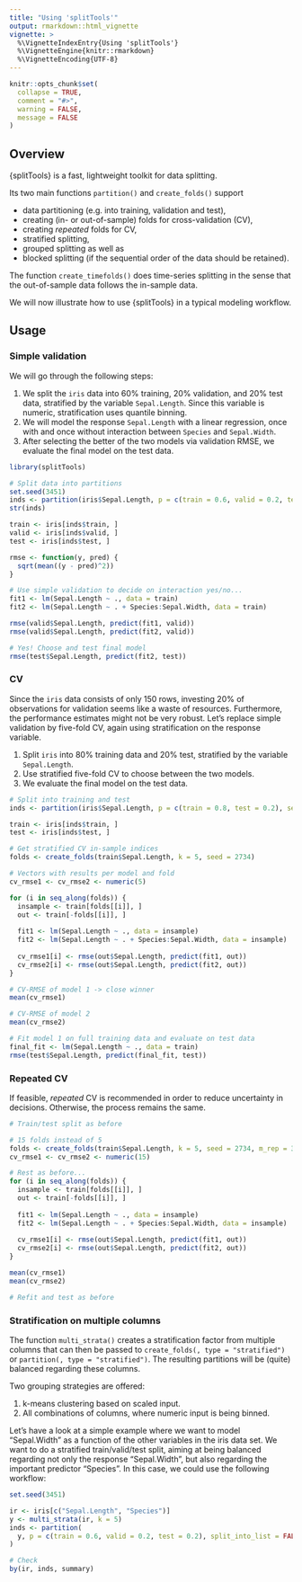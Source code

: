 ---
title: "Using 'splitTools'"
output: rmarkdown::html_vignette
vignette: >
  %\VignetteIndexEntry{Using 'splitTools'}
  %\VignetteEngine{knitr::rmarkdown}
  %\VignetteEncoding{UTF-8}
---

```{r, include = FALSE}
knitr::opts_chunk$set(
  collapse = TRUE,
  comment = "#>",
  warning = FALSE,
  message = FALSE
)
```

## Overview

{splitTools} is a fast, lightweight toolkit for data splitting. 

Its two main functions `partition()` and `create_folds()` support

- data partitioning (e.g. into training, validation and test),
- creating (in- or out-of-sample) folds for cross-validation (CV),
- creating *repeated* folds for CV,
- stratified splitting, 
- grouped splitting as well as
- blocked splitting (if the sequential order of the data should be retained).

The function `create_timefolds()` does time-series splitting in the sense that the out-of-sample data follows the in-sample data.

We will now illustrate how to use {splitTools} in a typical modeling workflow.

## Usage

### Simple validation

We will go through the following steps:

1. We split the `iris` data into 60% training, 20% validation, and 20% test data, stratified by the variable `Sepal.Length`. Since this variable is numeric, stratification uses quantile binning.
2. We will model the response `Sepal.Length` with a linear regression, once with and once without interaction between `Species` and `Sepal.Width`.
3. After selecting the better of the two models via validation RMSE, we evaluate the final model on the test data.

```{r}
library(splitTools)

# Split data into partitions
set.seed(3451)
inds <- partition(iris$Sepal.Length, p = c(train = 0.6, valid = 0.2, test = 0.2))
str(inds)

train <- iris[inds$train, ]
valid <- iris[inds$valid, ]
test <- iris[inds$test, ]

rmse <- function(y, pred) {
  sqrt(mean((y - pred)^2))
}

# Use simple validation to decide on interaction yes/no...
fit1 <- lm(Sepal.Length ~ ., data = train)
fit2 <- lm(Sepal.Length ~ . + Species:Sepal.Width, data = train)

rmse(valid$Sepal.Length, predict(fit1, valid))
rmse(valid$Sepal.Length, predict(fit2, valid))

# Yes! Choose and test final model
rmse(test$Sepal.Length, predict(fit2, test))
```

### CV

Since the `iris` data consists of only 150 rows, investing 20% of observations for validation seems like a waste of resources. Furthermore, the performance estimates might not be very robust. Let's replace simple validation by five-fold CV, again using stratification on the response variable.

1. Split `iris` into 80% training data and 20% test, stratified by the variable `Sepal.Length`. 
2. Use stratified five-fold CV to choose between the two models.
3. We evaluate the final model on the test data.

```{r}
# Split into training and test
inds <- partition(iris$Sepal.Length, p = c(train = 0.8, test = 0.2), seed = 87)

train <- iris[inds$train, ]
test <- iris[inds$test, ]

# Get stratified CV in-sample indices
folds <- create_folds(train$Sepal.Length, k = 5, seed = 2734)

# Vectors with results per model and fold
cv_rmse1 <- cv_rmse2 <- numeric(5)

for (i in seq_along(folds)) {
  insample <- train[folds[[i]], ]
  out <- train[-folds[[i]], ]
  
  fit1 <- lm(Sepal.Length ~ ., data = insample)
  fit2 <- lm(Sepal.Length ~ . + Species:Sepal.Width, data = insample)
  
  cv_rmse1[i] <- rmse(out$Sepal.Length, predict(fit1, out))
  cv_rmse2[i] <- rmse(out$Sepal.Length, predict(fit2, out))
}

# CV-RMSE of model 1 -> close winner
mean(cv_rmse1)

# CV-RMSE of model 2
mean(cv_rmse2)

# Fit model 1 on full training data and evaluate on test data
final_fit <- lm(Sepal.Length ~ ., data = train)
rmse(test$Sepal.Length, predict(final_fit, test))
```

### Repeated CV

If feasible, *repeated* CV is recommended in order to reduce uncertainty in decisions. Otherwise, the process remains the same.

```{r}
# Train/test split as before

# 15 folds instead of 5
folds <- create_folds(train$Sepal.Length, k = 5, seed = 2734, m_rep = 3)
cv_rmse1 <- cv_rmse2 <- numeric(15)

# Rest as before...
for (i in seq_along(folds)) {
  insample <- train[folds[[i]], ]
  out <- train[-folds[[i]], ]
  
  fit1 <- lm(Sepal.Length ~ ., data = insample)
  fit2 <- lm(Sepal.Length ~ . + Species:Sepal.Width, data = insample)
  
  cv_rmse1[i] <- rmse(out$Sepal.Length, predict(fit1, out))
  cv_rmse2[i] <- rmse(out$Sepal.Length, predict(fit2, out))
}

mean(cv_rmse1)
mean(cv_rmse2)

# Refit and test as before
```

### Stratification on multiple columns

The function `multi_strata()` creates a stratification factor from multiple columns that can then be passed to `create_folds(, type = "stratified")` or `partition(, type = "stratified")`. The resulting partitions will be (quite) balanced regarding these columns. 

Two grouping strategies are offered:

1. k-means clustering based on scaled input.
2. All combinations of columns, where numeric input is being binned.

Let's have a look at a simple example where we want to model "Sepal.Width" as a function of the other variables in the iris data set. We want to do a stratified train/valid/test split, aiming at being balanced regarding not only the response "Sepal.Width", but also regarding the important predictor "Species". In this case, we could use the following workflow:

```{r}
set.seed(3451)

ir <- iris[c("Sepal.Length", "Species")]
y <- multi_strata(ir, k = 5)
inds <- partition(
  y, p = c(train = 0.6, valid = 0.2, test = 0.2), split_into_list = FALSE
)

# Check
by(ir, inds, summary)
```

